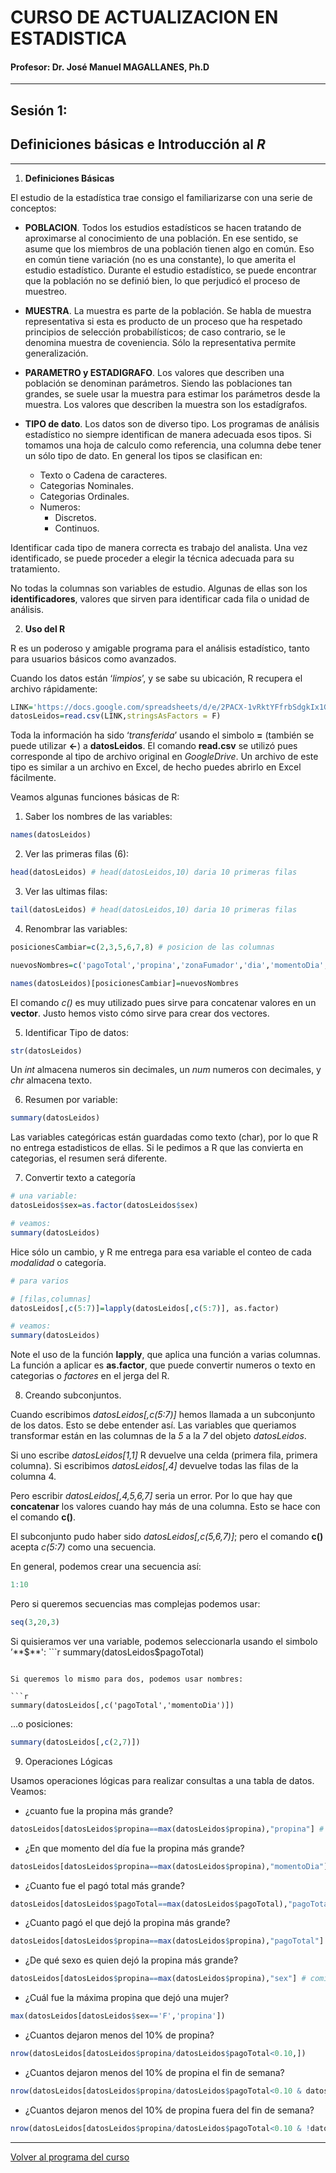 # CURSO DE ACTUALIZACION EN ESTADISTICA

#### Profesor: Dr. José Manuel MAGALLANES, Ph.D

____

## Sesión 1: 

## **Definiciones básicas e Introducción al _R_**

____

1. **Definiciones Básicas**

El estudio de la estadística trae consigo el familiarizarse con una serie de conceptos:

* __POBLACION__. Todos los estudios estadísticos se hacen tratando de aproximarse al conocimiento de una población. En ese sentido, se asume que los miembros de una población tienen algo en común. Eso en común tiene variación (no es una constante), lo que amerita el estudio estadístico. Durante el estudio estadístico, se puede encontrar que la población no se definió bien, lo que perjudicó el proceso de muestreo. 

* __MUESTRA__. La muestra es parte de la población. Se habla de muestra representativa si esta es producto de un proceso que ha respetado principios de selección probabilísticos; de caso contrario, se le denomina muestra de coveniencia. Sólo la representativa permite generalización.

* __PARAMETRO y ESTADIGRAFO__. Los valores que describen una población se denominan parámetros. Siendo las poblaciones tan grandes, se suele usar la muestra para estimar los parámetros desde la muestra. Los valores que describen la muestra son los estadígrafos.

* __TIPO de dato__. Los datos son de diverso tipo. Los programas de análisis estadístico no siempre identifican de manera adecuada esos tipos. Si tomamos una hoja de calculo como referencia, una columna debe tener un sólo tipo de dato. En general los tipos se clasifican en:

  - Texto o Cadena de caracteres.
  - Categorias Nominales.
  - Categorias Ordinales.
  - Numeros:
    - Discretos.
    - Continuos.

Identificar cada tipo de manera correcta es trabajo del analista. Una vez identificado, se puede proceder a elegir la técnica adecuada para su tratamiento.

No todas la columnas son variables de estudio. Algunas de ellas son los __identificadores__, valores que sirven para identificar cada fila o unidad de análisis.


2. **Uso del R**

R es un poderoso y amigable programa para el análisis estadístico, tanto para usuarios básicos como avanzados.

Cuando los datos están '_limpios_', y se sabe su ubicación, R recupera el archivo rápidamente:

```r
LINK='https://docs.google.com/spreadsheets/d/e/2PACX-1vRktYFfrbSdgkIx1G0q9U7dcY_wZ4MhbckBL_4nSR-JC_3pvrvPi273SiQFdgiMXZADQt45vFu7ggAu/pub?gid=1023260375&single=true&output=csv'
datosLeidos=read.csv(LINK,stringsAsFactors = F)
```

Toda la información ha sido '_transferida_' usando el simbolo **=** (también se puede utilizar **<-**) a **datosLeidos**. El comando **read.csv** se utilizó pues corresponde al tipo de archivo original en _GoogleDrive_. Un archivo de este tipo es similar a un archivo en Excel, de hecho puedes abrirlo en Excel fácilmente.

Veamos algunas funciones básicas de R:

1. Saber los nombres de las variables:

```r
names(datosLeidos)
```

2. Ver las primeras filas (6):
```r
head(datosLeidos) # head(datosLeidos,10) daria 10 primeras filas
```

3. Ver las ultimas filas:
```r
tail(datosLeidos) # head(datosLeidos,10) daria 10 primeras filas
```

4. Renombrar las variables:
```r

posicionesCambiar=c(2,3,5,6,7,8) # posicion de las columnas

nuevosNombres=c('pagoTotal','propina','zonaFumador','dia','momentoDia', 'tamañoGrupo')

names(datosLeidos)[posicionesCambiar]=nuevosNombres
```

El comando _c()_  es muy utilizado pues sirve para concatenar valores en un **vector**. Justo hemos visto cómo sirve para crear dos vectores. 

5. Identificar Tipo de datos:

```r
str(datosLeidos)
```

Un _int_ almacena numeros sin decimales, un _num_ numeros con decimales, y _chr_ almacena texto.

6. Resumen por variable:
```r
summary(datosLeidos)
```

Las variables categóricas están guardadas como texto (char), por lo que R no entrega estadisticos de ellas. Si le pedimos a R que las convierta en categorias, el resumen será diferente. 

7. Convertir texto a categoría

```r
# una variable:
datosLeidos$sex=as.factor(datosLeidos$sex)

# veamos:
summary(datosLeidos)
```

Hice sólo un cambio, y R me entrega para esa variable el conteo de cada _modalidad_ o categoría.

```r
# para varios

# [filas,columnas]
datosLeidos[,c(5:7)]=lapply(datosLeidos[,c(5:7)], as.factor)

# veamos:
summary(datosLeidos)

```




Note el uso de la función **lapply**, que aplica una función a varias columnas. La función a aplicar es **as.factor**, que puede convertir numeros o texto en categorias o _factores_ en el jerga del R.


8. Creando subconjuntos.

Cuando escribimos _datosLeidos[,c(5:7)]_ hemos llamada a un subconjunto de los datos. Esto se debe entender así. Las variables que queriamos transformar están en las columnas de la _5_ a la _7_ del objeto _datosLeidos_. 

Si uno escribe _datosLeidos[1,1]_ R devuelve una celda (primera fila, primera columna). Si escribimos _datosLeidos[,4]_ devuelve todas las filas de la columna 4. 

Pero escribir _datosLeidos[,4,5,6,7]_ seria un error. Por lo que hay que **concatenar** los valores cuando hay más de una columna. Esto se hace con el comando **c()**.

El subconjunto pudo haber sido _datosLeidos[,c(5,6,7)]_; pero el comando **c()** acepta _c(5:7)_ como una secuencia.

En general, podemos crear una secuencia así:
```r
1:10
```

Pero si queremos secuencias mas complejas podemos usar:
```r
seq(3,20,3)
```



Si quisieramos ver una variable, podemos seleccionarla usando el simbolo '**$**':
```r
summary(datosLeidos$pagoTotal)
```

Si queremos lo mismo para dos, podemos usar nombres:

```r
summary(datosLeidos[,c('pagoTotal','momentoDia')])
```

...o posiciones:

```r
summary(datosLeidos[,c(2,7)])
```

9. Operaciones Lógicas

Usamos operaciones lógicas para realizar consultas a una tabla de datos. Veamos:


* ¿cuanto fue la propina más grande?

```r
datosLeidos[datosLeidos$propina==max(datosLeidos$propina),"propina"] # comillas!
```

* ¿En que momento del día fue la propina más grande?

```r
datosLeidos[datosLeidos$propina==max(datosLeidos$propina),"momentoDia"] # comillas!
```

* ¿Cuanto fue el pagó total más grande?

```r
datosLeidos[datosLeidos$pagoTotal==max(datosLeidos$pagoTotal),"pagoTotal"] # comillas!
```

* ¿Cuanto pagó el que dejó la propina más grande?

```r
datosLeidos[datosLeidos$propina==max(datosLeidos$propina),"pagoTotal"] # comillas!
```

* ¿De qué sexo es quien  dejó la propina más grande?

```r
datosLeidos[datosLeidos$propina==max(datosLeidos$propina),"sex"] # comillas!
```

* ¿Cuál fue la máxima propina que dejó una mujer?

```r
max(datosLeidos[datosLeidos$sex=='F','propina'])
```

* ¿Cuantos dejaron menos del 10% de propina?

```r
nrow(datosLeidos[datosLeidos$propina/datosLeidos$pagoTotal<0.10,])
```

* ¿Cuantos dejaron menos del 10% de propina el fin de semana?

```r
nrow(datosLeidos[datosLeidos$propina/datosLeidos$pagoTotal<0.10 & datosLeidos$dia%in%c('Sat','Sun'),])
```

* ¿Cuantos dejaron menos del 10% de propina fuera del fin de semana?

```r
nrow(datosLeidos[datosLeidos$propina/datosLeidos$pagoTotal<0.10 & !datosLeidos$dia%in%c('Sat','Sun'),])
```
____

[Volver al programa del curso](https://coursesandtutorials.github.io/Estadistica/)


